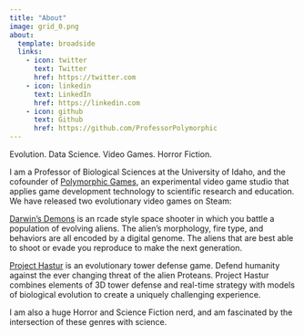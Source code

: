```yaml
---
title: "About"
image: grid_0.png
about:
  template: broadside
  links:
    - icon: twitter
      text: Twitter
      href: https://twitter.com
    - icon: linkedin
      text: LinkedIn
      href: https://linkedin.com
    - icon: github
      text: Github
      href: https://github.com/ProfessorPolymorphic
---
```


Evolution. Data Science. Video Games.  Horror Fiction.

I am a Professor of Biological Sciences at the University of Idaho, and the cofounder of [Polymorphic Games](http://www.polymorphicgames.com), an experimental video game studio that applies game development technology to scientific research and education.  We have released two evolutionary video games on Steam:

[Darwin's Demons](https://store.steampowered.com/app/572020/Darwins_Demons/) is an rcade style space shooter in which you battle a population of evolving aliens. The alien’s morphology, fire type, and behaviors are all encoded by a digital genome. The aliens that are best able to shoot or evade you reproduce to make the next generation.

[Project Hastur](https://store.steampowered.com/app/800700/Project_Hastur/) is an evolutionary tower defense game. Defend humanity against the ever changing threat of the alien Proteans. Project Hastur combines elements of 3D tower defense and real-time strategy with models of biological evolution to create a uniquely challenging experience.

I am also a huge Horror and Science Fiction nerd, and am fascinated by the intersection of these genres with science.


